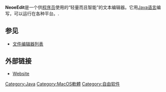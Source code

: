 {{Infobox Software
| name = NeoeEdit
| author = [[neoedmund|neoedmund]]
| released = 2009
| operating system = [[Java_platform|Java]]-supporting
| programming language = [[Java|Java]] 
| language = [[English_language|English]] only
| genre = [[Text_editor|Text editor]]
| license = [[BSD_licenses|BSD licenses]]
| size = 100KB
| website = http://code.google.com/p/neoeedit/
}}
'''NeoeEdit'''是一个供[[程序员|程序员]]使用的“轻量而且智能”的文本编辑器。它用[[Java语言|Java语言]]编写，可以运行在各种平台。.

==参见==
*[[文件编辑器列表|文件编辑器列表]]

==外部链接==
*[http://code.google.com/p/neoeedit/ Website]{{Wayback|url=http://code.google.com/p/neoeedit/ |date=20151002220528 }}

[[Category:Java|Category:Java]]
[[Category:MacOS軟體|Category:MacOS軟體]]
[[Category:自由软件|Category:自由软件]]